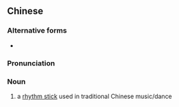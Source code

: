 {{also|莲湘}}
==Chinese==
{{zh-forms|s=莲湘}}

===Alternative forms===
* {{zh-l|蓮厢}}

===Pronunciation===
{{zh-pron
|m=liánxiāng
|cat=n
}}

===Noun===
{{zh-noun}}

# a [[rhythm stick]] used in traditional Chinese music/dance